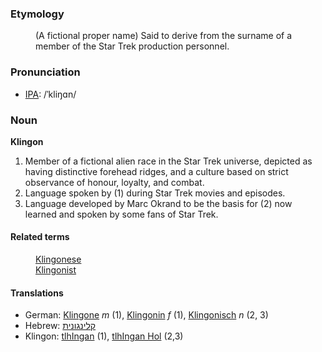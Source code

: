 ===Etymology===
: (A fictional proper name) Said to derive from the surname of a member of the Star Trek production personnel.

===Pronunciation===
*[[International Phonetic Alphabet|IPA]]: /ˈkliŋɑn/

===Noun===
'''Klingon'''

#Member of a fictional alien race in the Star Trek universe, depicted as having distinctive forehead ridges, and a culture based on strict observance of honour, loyalty, and combat.
#Language spoken by (1) during Star Trek movies and episodes.
#Language developed by Marc Okrand to be the basis for (2) now learned and spoken by some fans of Star Trek.

====Related terms====
:[[Klingonese]]
:[[Klingonist]]

====Translations====
*German: [[Klingone]] ''m'' (1), [[Klingonin]] ''f'' (1), [[Klingonisch]] ''n'' (2, 3)
*Hebrew: [[קלינגונית]]
*Klingon: [[tlhIngan]] (1), [[tlhIngan Hol]] (2,3)